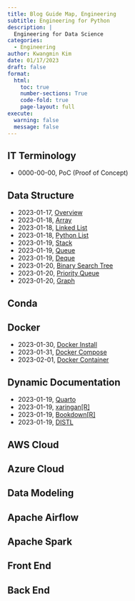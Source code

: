 ```yaml
---
title: Blog Guide Map, Engineering 
subtitle: Engineering for Python 
description: | 
  Engineering for Data Science
categories:
  - Engineering
author: Kwangmin Kim
date: 01/17/2023
draft: false
format: 
  html:
    toc: true
    number-sections: True
    code-fold: true
    page-layout: full
execute: 
  warning: false
  message: false
---
```


## IT Terminology

* 0000-00-00, PoC (Proof of Concept)

## Data Structure

* 2023-01-17, [Overview](../2023-01-17_data_structure_overview/)
* 2023-01-18, [Array](../2023-01-18_array/)
* 2023-01-18, [Linked List](../2023-01-18_linked_list/)
* 2023-01-18, [Python List](../2023-01-18_python_list/)
* 2023-01-19, [Stack](../2023-01-19_stack/)
* 2023-01-19, [Queue](../2023-01-19_queue/)
* 2023-01-19, [Deque](../2023-01-19_deque/)
* 2023-01-20, [Binary Search Tree](../2023-01-20_binary_search_tree/)
* 2023-01-20, [Priority Queue](../2023-01-20_priority_queue/)
* 2023-01-20, [Graph](../2023-01-20_graph/)

## Conda

## Docker

* 2023-01-30, [Docker Install](../2023-01-30_docker_install/)
* 2023-01-31, [Docker Compose](../2023-01-31_docker_compose/)
* 2023-02-01, [Docker Container](../2023-01-31_docker_container/) 

## Dynamic Documentation

* 2023-01-19, [Quarto](https://quarto.org/docs/get-started/)
* 2023-01-19, [xaringan[R]](https://github.com/yihui/xaringan)
* 2023-01-19, [Bookdown[R]](https://bookdown.org/yihui/bookdown/get-started.html)
* 2023-01-19, [DISTL](https://decile-team-distil.readthedocs.io/en/latest/index.html)

## AWS Cloud

## Azure Cloud

## Data Modeling

## Apache Airflow

## Apache Spark

## Front End

## Back End